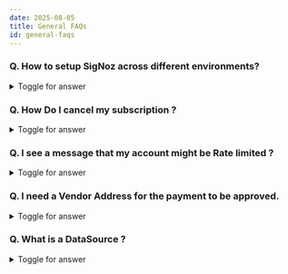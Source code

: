 ```yaml
---
date: 2025-08-05
title: General FAQs
id: general-faqs
---
```


### Q. How to setup SigNoz across different environments?

<details>

<summary> Toggle for answer </summary>

You can ingest data from across your environments just by adding `deployment.environment` resource attribute

On SDK level you can add it though environment variable
`OTEL_RESOURCE_ATTRIBUTES=deployment.environment=prod`

On collector level you can add it through a [resource](https://github.com/open-telemetry/opentelemetry-collector-contrib/blob/main/processor/resourceprocessor/README.md) processor.
```yaml
processors:
  resource/env:
    attributes:
    - key: deployment.environment
      value: prod
      action: upsert
...
service:
  pipelines:
    logs:
      processors: [resource/env, batch]
```
</details>

### Q. How Do I cancel my subscription ?

<details>

<summary> Toggle for answer </summary>

Reach out to us on chatbox at the bottom right corner of your SigNoz Cloud interface.

</details>

### Q. I see a message that my account might be Rate limited ?

<details>

<summary> Toggle for answer </summary>

For SigNoz Cloud Trial Accounts you might get a message saying
`"You are sending data at more than 100 RPS, your ingestion may be rate limited. Please reach out to us via chat support."` To remove this rate limit, you need to upgrade your plan under the Billing Section of your SigNoz Cloud Interface and add your credit card.
{/* <!-- Hyperlink to the Billing Troubleshooting or Doc--> */}

</details>

### Q. I need a Vendor Address for the payment to be approved.

<details>

<summary> Toggle for answer </summary>

You can use this Address - **SigNoz Inc - 2261 Market Street #4496, San Francisco, CA, 94114**

</details>

### Q. What is a DataSource ?

<details>

<summary> Toggle for answer </summary>

DataSource is the service, db or any instance which generates telemetry data (Traces, Logs and Metrics).

</details>